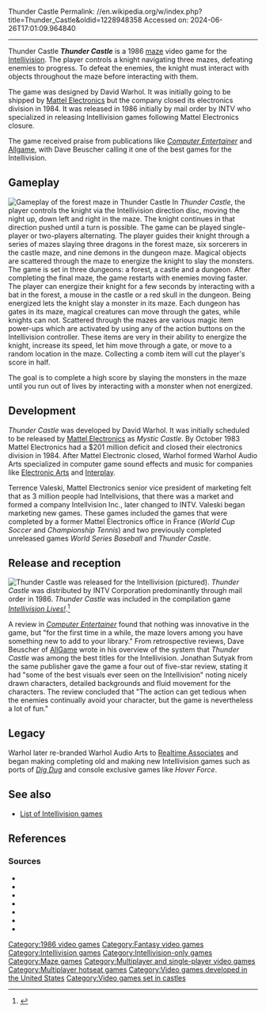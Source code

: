 Thunder Castle
Permalink: //en.wikipedia.org/w/index.php?title=Thunder_Castle&oldid=1228948358
Accessed on: 2024-06-26T17:01:09.964840



------
Thunder Castle
{{Short description|1986 video game}}
{{Infobox video game
| collapsible = 
| state = 
| italic title = 
| title = Thunder Castle
| image = Thunder-castle-game-cover.jpg
| alt = 
| caption = 
| developer = 
| publisher = INTV Corporation
| designer= David Warhol
| series = 
| engine = 
| platforms = [[Intellivision]]
| released = 1986
| genre = [[List of maze video games|Maze]]{{sfn|Sutyak}} 
| modes= Single-player, two-player{{sfn|Computer Entertainer|1986|ref=CEMar1986}}  
| arcade system = 
}}
'''''Thunder Castle''''' is a 1986 [[List of maze video games|maze]] video game for the [[Intellivision]]. The player controls a knight navigating three mazes, defeating enemies to progress. To defeat the enemies, the knight must interact with objects throughout the maze before interacting with them. 

The game was designed by David Warhol. It was initially going to be shipped by [[Mattel Electronics]] but the company closed its electronics division in 1984. It was released in 1986 initially by mail order by INTV who specialized in releasing Intellivision games following Mattel Electronics closure. 

The game received praise from publications like ''[[Computer Entertainer]]'' and [[Allgame]], with Dave Beuscher calling it one of the best games for the Intellivision.

==Gameplay==
[[File:Thunder-castle-gameplay.jpg|thumb|left|Gameplay of the forest maze in ''Thunder Castle'']]
In ''Thunder Castle'', the player controls the knight via the Intellivision direction disc, moving the night up, down left and right in the maze. The knight continues in that direction pushed until a turn is possible.{{sfn|Intellivision|p=3|ref=manual}} The game can be played single-player or two-players alternating.{{sfn|Computer Entertainer|1986|ref=CEMar1986}} The player guides their knight through a series of mazes slaying three dragons in the forest maze, six sorcerers in the castle maze, and nine demons in the dungeon maze.{{sfn|Intellivision|ref=manual}}{{sfn|Intellivision|p=3|ref=manual}} Magical objects are scattered through the maze to energize the knight to slay the monsters. The game is set in three dungeons: a forest, a castle and a dungeon. After completing the final maze, the game restarts with enemies moving faster.{{sfn|Intellivision|ref=manual}} The player can energize their knight for a few seconds by interacting with a bat in the forest, a mouse in the castle or a red skull in the dungeon. Being energized lets the knight slay a monster in its maze.{{sfn|Intellivision|p3|ref=manual}}{{sfn|Intellivision|p=5|ref=manual}} 
Each dungeon has gates in its maze, magical creatures can move through the gates, while knights can not.{{sfn|Intellivision|p=4|ref=manual}} Scattered through the mazes are various magic item power-ups which are activated by using any of the action buttons on the Intellivision controller.{{sfn|Intellivision|p=6|ref=manual}} These items are very in their ability to energize the knight, increase its speed, let him move through a gate, or move to a random location in the maze.{{sfn|Intellivision|p=2|ref=manual}} Collecting a comb item will cut the player's score in half.{{sfn|Intellivision|p=7|ref=manual}}

The goal is to complete a high score by slaying the monsters in the maze until you run out of lives by interacting with a monster when not energized.{{sfn|Intellivision|ref=manual}}{{sfn|Intellivision|p=3|ref=manual}}

==Development==
''Thunder Castle'' was developed by David Warhol.{{sfn|Horowitz|2016|p=248}} It was initially scheduled to be released by [[Mattel Electronics]] as ''Mystic Castle''.{{sfn|Computer Entertainer|1986|ref=CEMar1986}} By October 1983 Mattel Electronics had a $201 million deficit and closed their electronics division in 1984.{{sfn|Kent|2001|p=255}} After Mattel Electronic closed, Warhol formed Warhol Audio Arts specialized in computer game sound effects and music for companies like [[Electronic Arts]] and [[Interplay Entertainment|Interplay]].
{{sfn|Horowitz|2016|p=248}}

Terrence Valeski, Mattel Electronics senior vice president of marketing felt that as 3 million people had Intellvisions, that there was a market and formed a company Intellvision Inc., later changed to INTV.{{sfn|Kent|2001|p=255}} Valeski began marketing new games. These games included the games that were completed by a former Mattel Electronics office in France (''World Cup Soccer'' and ''Championship Tennis'') and two previously completed unreleased games ''World Series Baseball'' and ''Thunder Castle''.{{sfn|Loguidice|2008}}

==Release and reception==
[[File:Intellivision-Console-Set.png|thumb|''Thunder Castle'' was released for the [[Intellivision]] (pictured).]]
''Thunder Castle'' was distributed by INTV Corporation predominantly through mail order in 1986.{{sfn|Computer Entertainer|1986|ref=CEMar1986}} ''Thunder Castle'' was included in the compilation game ''[[Intellivision Lives!]]''.<ref>{{cite web|url=https://www.nintendolife.com/games/ds/intellivision_lives|work=NintendoLife|title=Intellivision Lives!|accessdate=January 9, 2024|archive-date=January 9, 2024|archive-url=https://web.archive.org/web/20240109091848/https://www.nintendolife.com/games/ds/intellivision_lives|url-status=live}}</ref>

A review in ''[[Computer Entertainer]]'' found that nothing was innovative in the game, but "for the first time in a while, the maze lovers among you have something new to add to your library."{{sfn|Computer Entertainer|1986|ref=CEMar1986}} From retrospective reviews, Dave Beuscher of [[AllGame]] wrote in his overview of the system that ''Thunder Castle'' was among the best titles for the Intellivision.{{sfn|Beuscher}} Jonathan Sutyak from the same publisher gave the game a four out of five-star review, stating it had "some of the best visuals ever seen on the Intellivision" noting nicely drawn characters, detailed backgrounds and fluid movement for the characters.{{sfn|Sutyak}} The review concluded that "The action can get tedious when the enemies continually avoid your character, but the game is nevertheless a lot of fun."{{sfn|Sutyak}} 

==Legacy==
Warhol later re-branded Warhol Audio Arts to [[Realtime Associates]] and began making completing old and making new Intellivision games such as ports of ''[[Dig Dug]]'' and console exclusive games like ''Hover Force''.{{sfn|Horowitz|2016|p=248}} 

==See also==
* [[List of Intellivision games]]

==References==
{{reflist}}

===Sources===
* {{cite magazine|ref=CEMar1986|magazine=[[Computer Entertainer]]|volume=4|issue=12|date=March 1986|title=Critically Speaking, Intellivision}}
* {{cite book|title=Thunder Castle|publisher=[[Intellivision]]|id=4469-0920|ref=manual}}
* {{cite web|archiveurl=https://web.archive.org/web/20141114094142/http://www.allgame.com/platform.php?id=16|url=http://www.allgame.com/platform.php?id=16|archivedate=November 14, 2014|title=Intellivision|publisher=[[Allgame]]|accessdate=January 9, 2024|last=Beuscher|first=Dave}}
* {{cite book|last=Horowitz|first=Ken|title=Playing at the Next Level|publisher=McFarland & Company, Inc.|year=2016|ISBN=978-0-7864-9994-6}}
* {{cite book|last=Kent|first=Steven L.|title=The Ultimate History of Video Games|publisher=Three Rivers Press|year=2001|ISBN=0-7615-3643-4}}
* {{cite web|url=https://www.gamedeveloper.com/console/a-history-of-gaming-platforms-mattel-intellivision|title=A History of Gaming Platforms: Mattel Intellivision|last=Loguidice|first=Bill|date=May 8, 2008|accessdate=November 24, 2023|work=[[Game Developer (website)|Game Developer]]|archivedate=August 27, 2021|archiveurl=https://web.archive.org/web/20210827110512/https://www.gamedeveloper.com/console/a-history-of-gaming-platforms-mattel-intellivision}}
* {{cite web|archiveurl=https://web.archive.org/web/20141114105258/http://www.allgame.com/game.php?id=12278|url=http://www.allgame.com/game.php?id=12278|archivedate=November 14, 2014|title=Thunder Castle|publisher=Allgame|accessdate=January 9, 2024|last=Sutyak|first=Jonathan}}

[[Category:1986 video games]]
[[Category:Fantasy video games]]
[[Category:Intellivision games]]
[[Category:Intellivision-only games]]
[[Category:Maze games]]
[[Category:Multiplayer and single-player video games]]
[[Category:Multiplayer hotseat games]]
[[Category:Video games developed in the United States]]
[[Category:Video games set in castles]]